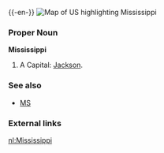 {{wikipedia}}
{{-en-}}
[[Image:Map of USA highlighting Mississippi.png|thumb|right|Map of US highlighting Mississippi]]
===Proper Noun===
'''Mississippi'''
#A {{USstate}}  Capital: [[Jackson]].
===See also===
*[[MS]]
===External links===
{{pedialite}}

[[nl:Mississippi]]